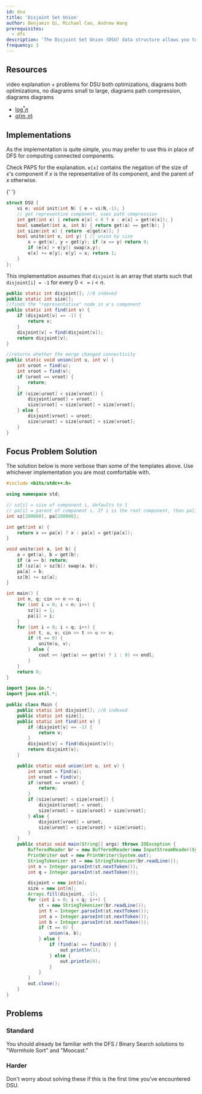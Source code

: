 ```yaml
---
id: dsu
title: 'Disjoint Set Union'
author: Benjamin Qi, Michael Cao, Andrew Wang
prerequisites:
  - dfs
description: 'The Disjoint Set Union (DSU) data structure allows you to add edges to an initially empty graph and test whether two vertices of the graph are connected.'
frequency: 3
---
```




<FocusProblem problem={problems.sample[0]} />

## Resources

<Resources>
	<Resource
		source="CF"
		title="EDU: DSU"
		url="https://codeforces.com/edu/course/2/lesson/7"
		starred
	>
		video explanation + problems for DSU
	</Resource>
	<Resource
		source="CSA"
		title="Disjoint Data Sets"
		url="disjoint_data_sets"
		starred
	>
		both optimizations, diagrams
	</Resource>
	<Resource source="PAPS" title="11.1 - Disjoint Sets" starred>
		both optimizations, no diagrams
	</Resource>
	<Resource source="CPH" title="15.2 - Union-Find">
		small to large, diagrams
	</Resource>
	<Resource source="IUSACO" title="10.6 - Disjoint-Set Data Structure">
		path compression, diagrams
	</Resource>
	<Resource
		source="TC"
		title="Disjoint Set Data Structures"
		url="disjoint-set-data-structures"
	>
		diagrams
	</Resource>
</Resources>

<!--
	<Resource
		source="CPC"
		title="3 - Data Structures"
		url="03_data_structures"
	></Resource> -->

<Optional title="DSU Complexity Proofs">

- [$\log^* n$](<https://en.wikipedia.org/wiki/Proof_of_O(log*n)_time_complexity_of_union%E2%80%93find>)
- [$\alpha (m,n)$](https://dl.acm.org/doi/pdf/10.1145/321879.321884)

</Optional>

## Implementations

As the implementation is quite simple, you may prefer to use this in place of DFS for computing connected components.

<LanguageSection>

<CPPSection>

Check PAPS for the explanation. `e[x]` contains the negation of the size of $x$'s component if $x$ is the representative of its component, and the parent of $x$ otherwise.

<Resources>
	<Resource
		source="Benq (from KACTL)"
		url="https://github.com/bqi343/USACO/blob/master/Implementations/content/graphs%20(12)/DSU/DSU%20(7.6).h"
		title="DSU"
	>
		{' '}
	</Resource>
</Resources>

```cpp
struct DSU {
	vi e; void init(int N) { e = vi(N,-1); }
	// get representive component, uses path compression
	int get(int x) { return e[x] < 0 ? x : e[x] = get(e[x]); }
	bool sameSet(int a, int b) { return get(a) == get(b); }
	int size(int x) { return -e[get(x)]; }
	bool unite(int x, int y) { // union by size
		x = get(x), y = get(y); if (x == y) return 0;
		if (e[x] > e[y]) swap(x,y);
		e[x] += e[y]; e[y] = x; return 1;
	}
};
```

</CPPSection>

<JavaSection>

This implementation assumes that `disjoint` is an array that starts such that `disjoint[i] = -1` for every $0 <= i < n$.

```java
public static int disjoint[]; //0 indexed
public static int size[];
//finds the "representative" node in a's component
public static int find(int v) {
	if (disjoint[v] == -1) {
		return v;
	}
	disjoint[v] = find(disjoint[v]);
	return disjoint[v];
}

//returns whether the merge changed connectivity
public static void union(int u, int v) {
	int uroot = find(u);
	int vroot = find(v);
	if (uroot == vroot) {
		return;
	}
	if (size[uroot] < size[vroot]) {
		disjoint[uroot] = vroot;
		size[vroot] = size[uroot] + size[vroot];
	} else {
		disjoint[vroot] = uroot;
		size[uroot] = size[uroot] + size[vroot];
	}
}
```

</JavaSection>

</LanguageSection>

## Focus Problem Solution

<FocusProblem problem={problems.sample[0]} />

The solution below is more verbose than some of the templates above. Use whichever implementation you are most comfortable with.

<LanguageSection>
<CPPSection>

```cpp
#include <bits/stdc++.h>

using namespace std;

// sz[i] = size of component i, defaults to 1
// pa[i] = parent of component i. If i is the root component, then pa[i] = i.
int sz[200000], pa[200000];

int get(int x) {
	return x == pa[x] ? x : pa[x] = get(pa[x]);
}

void unite(int a, int b) {
	a = get(a), b = get(b);
	if (a == b) return;
	if (sz[a] > sz[b]) swap(a, b);
	pa[a] = b;
	sz[b] += sz[a];
}

int main() {
	int n, q; cin >> n >> q;
	for (int i = 0; i < n; i++) {
		sz[i] = 1;
		pa[i] = i;
	}
	for (int i = 0; i < q; i++) {
		int t, u, v; cin >> t >> u >> v;
		if (t == 0) {
			unite(u, v);
		} else {
			cout << (get(u) == get(v) ? 1 : 0) << endl;
		}
	}
	return 0;
}
```

</CPPSection>
<JavaSection>

```java
import java.io.*;
import java.util.*;

public class Main {
	public static int disjoint[]; //0 indexed
	public static int size[];
	public static int find(int v) {
		if (disjoint[v] == -1) {
			return v;
		}
		disjoint[v] = find(disjoint[v]);
		return disjoint[v];
	}

	public static void union(int u, int v) {
		int uroot = find(u);
		int vroot = find(v);
		if (uroot == vroot) {
			return;
		}
		if (size[uroot] < size[vroot]) {
			disjoint[uroot] = vroot;
			size[vroot] = size[uroot] + size[vroot];
		} else {
			disjoint[vroot] = uroot;
			size[uroot] = size[uroot] + size[vroot];
		}
	}
	public static void main(String[] args) throws IOException {
		BufferedReader br = new BufferedReader(new InputStreamReader(System.in));
		PrintWriter out = new PrintWriter(System.out);
		StringTokenizer st = new StringTokenizer(br.readLine());
		int n = Integer.parseInt(st.nextToken());
		int q = Integer.parseInt(st.nextToken());

		disjoint = new int[n];
		size = new int[n];
		Arrays.fill(disjoint, -1);
		for (int i = 0; i < q; i++) {
			st = new StringTokenizer(br.readLine());
			int t = Integer.parseInt(st.nextToken());
			int a = Integer.parseInt(st.nextToken());
			int b = Integer.parseInt(st.nextToken());
			if (t == 0) {
				union(a, b);
			} else {
				if (find(a) == find(b)) {
					out.println(1);
				} else {
					out.println(0);
				}
			}
		}
		out.close();
	}
}
```

</JavaSection>
</LanguageSection>

## Problems

### Standard

You should already be familiar with the DFS / Binary Search solutions to "Wormhole Sort" and "Moocast."

<Problems problems={problems.general} />

### Harder

Don't worry about solving these if this is the first time you've encountered DSU.

<Problems problems={problems.harder} />
